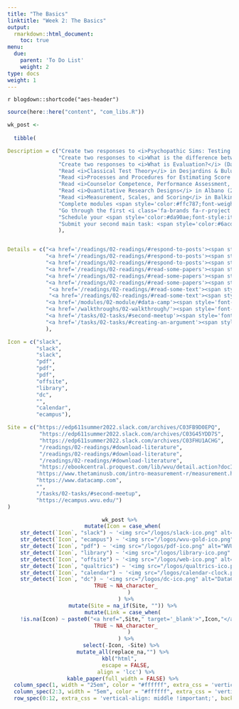 ```yaml
---
title: "The Basics"
linktitle: "Week 2: The Basics"
output:
  rmarkdown::html_document:
    toc: true
menu:
  due:
    parent: 'To Do List'
    weight: 2
type: docs
weight: 1
---
```


`r blogdown::shortcode("aes-header")`

```r
source(here::here("content", "com_libs.R"))
```

```r

wk_post <- 
  
  tibble(

Description = c("Create two responses to <i>Psychopathic Sims: Testing the Cheater-Hawk Hypothesis in a Video Game</i> (Visser, Batinic, Worth, Book, & Toll, 2020) and post on <a style='color:#ff8384;'>\\ #wk1-psychopathic-sims</a>",
                "Create two responses to <i>What is the difference between evaluation and research - and why do we care?</i> (Mathison, 2006) and post on <a style='color:#ff8384;'>\\ #wk1-#evaluation-views</a>",
                "Create two responses to <i>What is Evaluation?</i> (Davidson, 2004) and post on <a style='color:#ff8384;'>\\ #wk1-#evaluation-definition</a>",
                "Read <i>Classical Test Theory</i> in Desjardins & Bulut (2018)",
                "Read <i>Processes and Procedures for Estimating Score Reliability and Precision</i> in Bardhoshi & Erford (2017)",
                "Read <i>Counselor Competence, Performance Assessment, and Program Evaluation</i> in Tate, Bloom, Tassara & Caperton (2014)",
                "Read <i>Quantitative Research Designs</i> in Albano (2020)",
                "Read <i>Measurement, Scales, and Scoring</i> in Balkin & Kleist (2017)",
                "Complete modules <span style='color:#ffc787;font-weight:bold'><i> Introduction to the Tidyverse </i></span> and <span style='color:#ffc787;font-weight:bold'><i> Foundations of Inference</i></span> on <b>Data Camp</b>",
                "Go through the first <i class='fa-brands fa-r-project' style='font-size:16px;'></i> walkthrough on the basics of tidy wrangling",
                "Schedule your <span style='color:#da90ae;font-style:italic;'>second meeting</span> with the  instructor you did not meet with.",
                "Submit your second main task: <span style='color:#6acda5;font-weight:bold'>Creating an Argument</span>"
                ),


Details = c("<a href='/readings/02-readings/#respond-to-posts'><span style='font-size: 25px; color: #89cff0;'><i class='fas fa-info-circle'></i></span></a>",
            "<a href='/readings/02-readings/#respond-to-posts'><span style='font-size: 25px; color: #89cff0;'><i class='fas fa-info-circle'></i></span></a>",
            "<a href='/readings/02-readings/#respond-to-posts'><span style='font-size: 25px; color: #89cff0;'><i class='fas fa-info-circle'></i></span></a>",
            "<a href='/readings/02-readings/#read-some-papers'><span style='font-size: 25px; color: #89cff0;'><i class='fas fa-info-circle'></i></span></a>",
            "<a href='/readings/02-readings/#read-some-papers'><span style='font-size: 25px; color: #89cff0;'><i class='fas fa-info-circle'></i></span></a>",
            "<a href='/readings/02-readings/#read-some-papers'><span style='font-size: 25px; color: #89cff0;'><i class='fas fa-info-circle'></i></span></a>",
             "<a href='/readings/02-readings/#read-some-text'><span style='font-size: 25px; color: #89cff0;'><i class='fas fa-info-circle'></i></span></a>",
             "<a href='/readings/02-readings/#read-some-text'><span style='font-size: 25px; color: #89cff0;'><i class='fas fa-info-circle'></i></span></a>",
            "<a href='/modules/02-module/#data-camp'><span style='font-size: 25px; color: #89cff0;'><i class='fas fa-info-circle'></i></span></a>",
            "<a href='/walkthroughs/02-walkthrough/'><span style='font-size: 25px; color: #89cff0;'><i class='fas fa-info-circle'></i></span></a>",
            "<a href='/tasks/02-tasks/#second-meetup'><span style='font-size: 25px; color: #89cff0;'><i class='fas fa-info-circle'></i></span></a>",
            "<a href='/tasks/02-tasks/#creating-an-argument'><span style='font-size: 25px; color: #89cff0;'><i class='fas fa-info-circle'></i></span></a>"
            ),

Icon = c("slack",
         "slack",
         "slack",
         "pdf",
         "pdf",
         "pdf",
         "offsite",
         "library",
         "dc",
         "",
         "calendar",
         "ecampus"),

Site = c("https://edp611summer2022.slack.com/archives/C03FB9D0EPQ",
          "https://edp611summer2022.slack.com/archives/C03G45YDD7S",
          "https://edp611summer2022.slack.com/archives/C03FHU1ACHG",
          "/readings/02-readings/#download-literature",
          "/readings/02-readings/#download-literature",
          "/readings/02-readings/#download-literature",
          "https://ebookcentral.proquest.com/lib/wvu/detail.action?docID=4722459",
         "https://www.thetaminusb.com/intro-measurement-r/measurement.html",
         "https://www.datacamp.com",
         "",
         "/tasks/02-tasks/#second-meetup",
         "https://ecampus.wvu.edu/")
)
```

<center>
```r
wk_post %>%
  mutate(Icon = case_when(
    str_detect(`Icon`, "slack") ~ '<img src="/logos/slack-ico.png" alt="Slack icon" width="25">',
    str_detect(`Icon`, "ecampus") ~ '<img src="/logos/wvu-gold-ico.png" alt="WVU icon" width="25">',
    str_detect(`Icon`, "pdf") ~ '<img src="/logos/pdf-ico.png" alt="WVU icon" width="30">',
    str_detect(`Icon`, "library") ~ '<img src="/logos/library-ico.png" alt="Library icon" width="25">',
    str_detect(`Icon`, "offsite") ~ '<img src="/logos/web-ico.png" alt="Web icon" width="26">',
    str_detect(`Icon`, "qualtrics") ~ '<img src="/logos/qualtrics-ico.png" alt="Qualtrics icon" width="29">',
    str_detect(`Icon`, "calendar") ~ '<img src="/logos/calendar-clock.png" alt="Calendar clock icon" width="27">',
    str_detect(`Icon`, "dc") ~ '<img src="/logos/dc-ico.png" alt="DataCamp icon" width="24">',
    TRUE ~ NA_character_
      )
    ) %>%
  mutate(Site = na_if(Site, "")) %>%
  mutate(Link = case_when(
    !is.na(Icon) ~ paste0("<a href=",Site," target='_blank'>",Icon,"</a>"),
    TRUE ~ NA_character_
      )
    ) %>%
  select(-Icon, -Site) %>% 
  mutate_all(replace_na,"") %>%
kbl("html",
    escape = FALSE,
    align = 'lcc') %>%
  kable_paper(full_width = FALSE) %>%
  column_spec(1, width = "25em", color = "#ffffff", extra_css = 'vertical-align: middle !important;') %>%
  column_spec(2:3, width = "5em", color = "#ffffff", extra_css = 'vertical-align: middle !important;') %>%
  row_spec(0:12, extra_css = 'vertical-align: middle !important;', background = "transparent", color = "#f7f7f7") 
```
</center>

